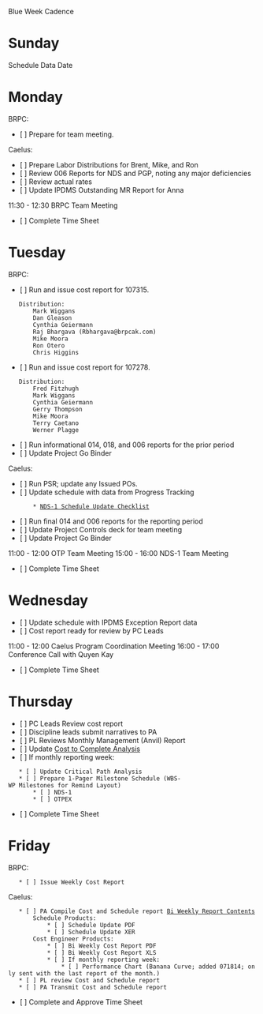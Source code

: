 Blue Week Cadence

= Sunday =
Schedule Data Date

= Monday =
BRPC:
* [ ] Prepare for team meeting.

Caelus:
* [ ] Prepare Labor Distributions for Brent, Mike, and Ron
* [ ] Review 006 Reports for NDS and PGP, noting any major deficiencies
* [ ] Review actual rates
* [ ] Update IPDMS Outstanding MR Report for Anna

11:30 - 12:30 BRPC Team Meeting

* [ ] Complete Time Sheet

= Tuesday =
BRPC:
* [ ] Run and issue cost report for 107315.
	Distribution:
		Mark Wiggans
		Dan Gleason
		Cynthia Geiermann
		Raj Bhargava (Rbhargava@brpcak.com)
		Mike Moora
		Ron Otero
		Chris Higgins
* [ ] Run and issue cost report for 107278.
	Distribution:
		Fred Fitzhugh
		Mark Wiggans
		Cynthia Geiermann
		Gerry Thompson
		Mike Moora
		Terry Caetano
		Werner Plagge
* [ ] Run informational 014, 018, and 006 reports for the prior period
* [ ] Update Project Go Binder

Caelus:
* [ ] Run PSR; update any Issued POs.
* [ ] Update schedule with data from Progress Tracking
        * [[NDS-1 Schedule Update Checklist]]
* [ ] Run final 014 and 006 reports for the reporting period
* [ ] Update Project Controls deck for team meeting
* [ ] Update Project Go Binder

11:00 - 12:00 OTP Team Meeting
15:00 - 16:00 NDS-1 Team Meeting

* [ ] Complete Time Sheet

= Wednesday =
* [ ] Update schedule with IPDMS Exception Report data
* [ ] Cost report ready for review by PC Leads

11:00 - 12:00 Caelus Program Coordination Meeting
16:00 - 17:00 Conference Call with Quyen Kay

* [ ] Complete Time Sheet

= Thursday =
* [ ] PC Leads Review cost report
* [ ] Discipline leads submit narratives to PA
* [ ] PL Reviews Monthly Management (Anvil) Report
* [ ] Update [[file:///S:/Caelus/106726/Project Controls/Project Accounting/106726 - NDS-1 & OTPEX - Cost to Complete Analysis - Through WE 032015.xlsx|Cost to Complete Analysis]]
* [ ] If monthly reporting week:
	* [ ] Update Critical Path Analysis
	* [ ] Prepare 1-Pager Milestone Schedule (WBS-WP Milestones for Remind Layout)
		* [ ] NDS-1
		* [ ] OTPEX

* [ ] Complete Time Sheet

= Friday =
BRPC:
	* [ ] Issue Weekly Cost Report

Caelus:
	* [ ] PA Compile Cost and Schedule report [[Bi Weekly Report Contents]]
		Schedule Products:
			* [ ] Schedule Update PDF
			* [ ] Schedule Update XER
		Cost Engineer Products:
			* [ ] Bi Weekly Cost Report PDF
			* [ ] Bi Weekly Cost Report XLS
			* [ ] If monthly reporting week:
				* [ ] Performance Chart (Banana Curve; added 071814; only sent with the last report of the month.)
	* [ ] PL review Cost and Schedule report
	* [ ] PA Transmit Cost and Schedule report

* [ ] Complete and Approve Time Sheet

